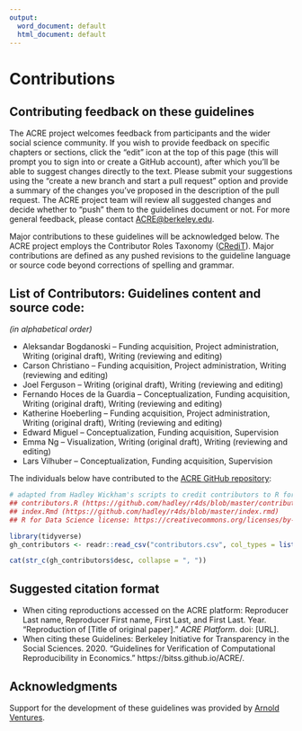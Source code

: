 ```yaml
---
output:
  word_document: default
  html_document: default
---
```


# Contributions  

## Contributing feedback on these guidelines {#contrib-guide}
The ACRE project welcomes feedback from participants and the wider social science community. If you wish to provide feedback on specific chapters or sections, click the “edit” icon at the top of this page (this will prompt you to sign into or create a GitHub account), after which you’ll be able to suggest changes directly to the text. Please submit your suggestions using the "create a new branch and start a pull request" option and provide a summary of the changes you've proposed in the description of the pull request. The ACRE project team will review all suggested changes and decide whether to "push" them to the guidelines document or not. For more general feedback, please contact [ACRE@berkeley.edu](mailto:ACRE@berkeley.edu).

Major contributions to these guidelines will be acknowledged below. The ACRE project employs the Contributor Roles Taxonomy ([CRediT](https://casrai.org/credit/)). Major contributions are defined as any pushed revisions to the guideline language or source code beyond corrections of spelling and grammar.

## List of Contributors: Guidelines content and source code:
*(in alphabetical order)*

 - Aleksandar Bogdanoski – Funding acquisition, Project administration, Writing (original draft), Writing (reviewing and editing)
 - Carson Christiano – Funding acquisition, Project administration, Writing (reviewing and editing)
 - Joel Ferguson – Writing (original draft), Writing (reviewing and editing)
 - Fernando Hoces de la Guardia – Conceptualization, Funding acquisition, Writing (original draft), Writing (reviewing and editing)
 - Katherine Hoeberling – Funding acquisition, Project administration, Writing (original draft), Writing (reviewing and editing)
 - Edward Miguel – Conceptualization, Funding acquisition, Supervision
 - Emma Ng – Visualization, Writing (original draft), Writing (reviewing and editing)
 - Lars Vilhuber – Conceptualization, Funding acquisition, Supervision

The individuals below have contributed to the [ACRE GitHub repository](https://github.com/BITSS/ACRE):

```r
# adapted from Hadley Wickham's scripts to credit contributors to R for Data Science
## contributors.R (https://github.com/hadley/r4ds/blob/master/contributors.R)
## index.Rmd (https://github.com/hadley/r4ds/blob/master/index.rmd)
## R for Data Science license: https://creativecommons.org/licenses/by-nc-nd/3.0/us/

library(tidyverse)
gh_contributors <- readr::read_csv("contributors.csv", col_types = list())

cat(str_c(gh_contributors$desc, collapse = ", "))
```

## Suggested citation format
- When citing reproductions accessed on the ACRE platform: Reproducer Last name, Reproducer First name, First Last, and First Last. Year. “Reproduction of [Title of original paper].” *ACRE Platform*. doi: [URL].
- When citing these Guidelines: Berkeley Initiative for Transparency in the Social Sciences. 2020. “Guidelines for Verification of
Computational Reproducibility in Economics.” https://bitss.github.io/ACRE/.

## Acknowledgments  

Support for the development of these guidelines was provided by [Arnold Ventures](https://www.arnoldventures.org/).
